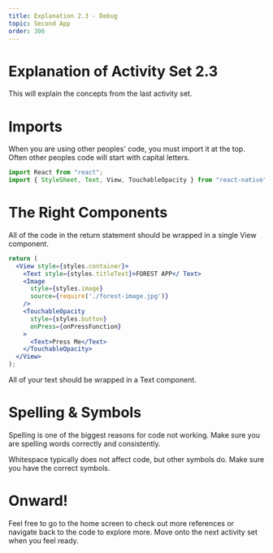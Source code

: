```yaml
---
title: Explanation 2.3 - Debug
topic: Second App
order: 306
---
```


# Explanation of Activity Set 2.3

This will explain the concepts from the last activity set.

# Imports

When you are using other peoples' code, you must import it at the top. 
Often other peoples code will start with capital letters.

```jsx
import React from "react";
import { StyleSheet, Text, View, TouchableOpacity } from "react-native";
```

# The Right Components

All of the code in the return statement should be wrapped in a single View component.

```jsx
return (
  <View style={styles.container}>
    <Text style={styles.titleText}>FOREST APP</ Text>
    <Image
      style={styles.image}
      source={require('./forest-image.jpg')}
    />
    <TouchableOpacity
      style={styles.button}
      onPress={onPressFunction}
    >
      <Text>Press Me</Text>
    </TouchableOpacity>
  </View>
);
```

All of your text should be wrapped in a Text component.

# Spelling & Symbols

Spelling is one of the biggest reasons for code not working. 
Make sure you are spelling words correctly and consistently.

Whitespace typically does not affect code, but other symbols do. Make sure you have the correct symbols.

# Onward!

Feel free to go to the home screen to check out more references or navigate back to the code to explore more.
Move onto the next activity set when you feel ready.